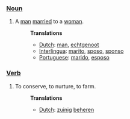 ===[[Noun]]===
#A [[man]] [[marry|married]] to a [[woman]].
#:'''Translations'''
#:*[[Dutch]]: [[man]], [[echtgenoot]]
#:*[[Interlingua]]: [[marito]], [[sposo]], [[sponso]]
#:*[[Portuguese]]: [[marido]], [[esposo]]
===[[Verb]]===
#To conserve, to nurture, to farm.
#:'''Translations'''
#:*[[Dutch]]: [[zuinig]] [[beheren]]